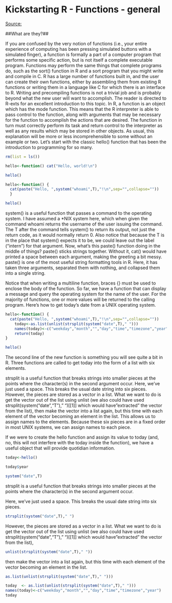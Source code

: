 Kickstarting R - Functions - general
========================================================
[Source:](http://cran.r-project.org/doc/contrib/Lemon-kickstart/kr_rfunc.html)

##What are they?##

If you are confused by the very notion of functions (i.e., your entire experience of computing has been pressing simulated buttons with a simulated finger), a function is formally a part of a computer program that performs some specific action, but is not itself a complete executable program. Functions may perform the same things that complete programs do, such as the sort() function in R and a sort program that you might write and compile in C. R has a large number of functions built in, and the user can create their own functions, either by assembling them from existing R functions or writing them in a language like C for which there is an interface to R. Writing and precompiling functions is not a trivial job and is probably beyond what the new user will want to accomplish. The reader is directed to R-exts for an excellent introduction to this topic.
In R, a function is an object which has the mode function. This means that the R interpreter is able to pass control to the function, along with arguments that may be necessary for the function to accomplish the actions that are desired. The function in turn must correctly perform its task and return control to the interpreter as well as any results which may be stored in other objects. As usual, this explanation will be more or less incomprehensible to some without an example or two. Let's start with the classic hello() function that has been the introduction to programming for so many.


```r
rm(list = ls())
```


```r
hello<-function() cat("Hello, world!\n")
```

```r
hello()
```

```r
hello<-function() {
  cat(paste("Hello, ",system("whoami",T),"!\n",sep="",collapse=""))
  }
```

```r
hello()
```

system() is a useful function that passes a command to the operating system. I have assumed a *NIX system here, which when given the command whoami returns the username of the user issuing the command. The T after the command tells system() to return its output, not just the return code, as it would normally return 0. Also notice that because the T is in the place that system() expects it to be, we could leave out the label ("intern") for that argument. Now, what's this paste() function doing in the middle of things? paste() sticks strings together. Without it, cat() would have printed a space between each argument, making the greeting a bit messy. paste() is one of the most useful string formatting tools in R. Here, it has taken three arguments, separated them with nothing, and collapsed them into a single string.

Notice that when writing a multiline function, braces {} must be used to enclose the body of the function. So far, we have a function that can display a message and query the operating system for the name of the user. For the majority of functions, one or more values will be returned to the calling program. Here's how to get today's date from a UNIX operating system.

```r
hello<-function() {
  cat(paste("Hello, ",system("whoami",T),"!\n",sep="",collapse=""))
	today<-as.list(unlist(strsplit(system("date",T)," ")))
	names(today)<-c("weekday","month","","day","time","timezone","year")
	return(today)
}
```


```r
hello()
```

The second line of the new function is something you will see quite a bit in R. Three functions are called to get today into the form of a list with six elements.

strsplit is a useful function that breaks strings into smaller pieces at the points where the character(s) in the second argument occur. Here, we've just used a space. This breaks the usual date string into six pieces. However, the pieces are stored as a vector in a list. What we want to do is get the vector out of the list using unlist (we also could have used strsplit(system("date","T")," ")[[1]] which would have "extracted" the vector from the list), then make the vector into a list again, but this time with each element of the vector becoming an element in the list. This allows us to assign names to the elements. Because these six pieces are in a fixed order in most UNIX systems, we can assign names to each piece.

If we were to create the hello function and assign its value to today (and, no, this will not interfere with the today inside the function), we have a useful object that will provide quotidian information.

```r
today<-hello()
```


```r
today$year
```





```r
system("date",T)
```


strsplit is a useful function that breaks strings into smaller pieces at the points where the character(s) in the second argument occur.

Here, we've just used a space. This breaks the usual date string into six pieces. 

```r
strsplit(system("date",T)," ")
```

However, the pieces are stored as a vector in a list. What we want to do is get the vector out of the list using unlist (we also could have used strsplit(system("date","T")," ")[[1]] which would have "extracted" the vector from the list),

```r
unlist(strsplit(system("date",T)," "))
```

then make the vector into a list again, but this time with each element of the vector becoming an element in the list.

```r
as.list(unlist(strsplit(system("date",T)," ")))
```


```r
today  <- as.list(unlist(strsplit(system("date",T)," ")))
names(today)<-c("weekday","month","","day","time","timezone","year")
today
```





